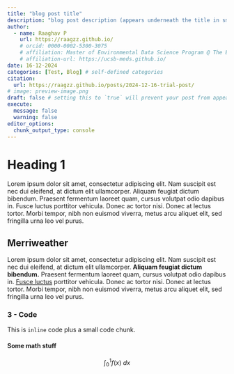 ```yaml
---
title: "blog post title"
description: "blog post description (appears underneath the title in smaller text) which is included on the listing page"
author:
  - name: Raaghav P
    url: https://raagzz.github.io/
    # orcid: 0000-0002-5300-3075
    # affiliation: Master of Environmental Data Science Program @ The Bren School (UCSB) & The National Center for Ecological Analysis & Synthesis
    # affiliation-url: https://ucsb-meds.github.io/ 
date: 16-12-2024
categories: [Test, Blog] # self-defined categories
citation: 
  url: https://raagzz.github.io/posts/2024-12-16-trial-post/ 
# image: preview-image.png
draft: false # setting this to `true` will prevent your post from appearing on your listing page until you're ready!
execute: 
  message: false
  warning: false
editor_options: 
  chunk_output_type: console
---
```


# Heading 1

Lorem ipsum dolor sit amet, consectetur adipiscing elit. Nam suscipit est nec dui eleifend, at dictum elit ullamcorper. Aliquam feugiat dictum bibendum. Praesent fermentum laoreet quam, cursus volutpat odio dapibus in. Fusce luctus porttitor vehicula. Donec ac tortor nisi. Donec at lectus tortor. Morbi tempor, nibh non euismod viverra, metus arcu aliquet elit, sed fringilla urna leo vel purus. 

## Merriweather

Lorem ipsum dolor sit amet, consectetur adipiscing elit. Nam suscipit est nec dui eleifend, at dictum elit ullamcorper. **Aliquam feugiat dictum bibendum.** Praesent fermentum laoreet quam, cursus volutpat odio dapibus in. [Fusce luctus](https://github.com/twbs/bootstrap-sass/blob/master/assets/stylesheets/bootstrap/_variables.scss) porttitor vehicula. Donec ac tortor nisi. Donec at lectus tortor. Morbi tempor, nibh non euismod viverra, metus arcu aliquet elit, sed fringilla urna leo vel purus.

### 3 - Code

This is `inline` code plus a small code chunk.

#### Some math stuff

$$
\int_0^1 f(x) \ dx
$$

